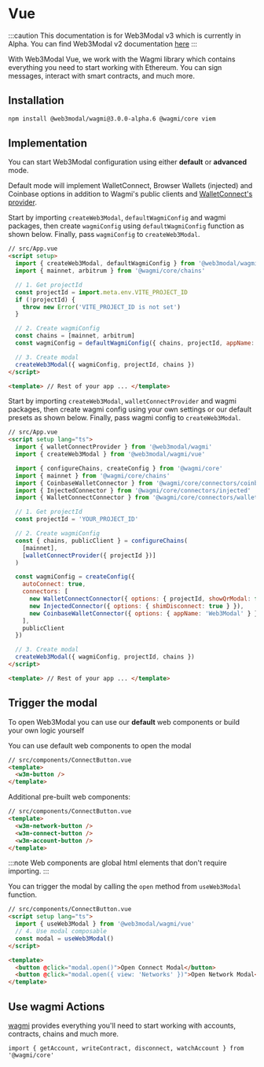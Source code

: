 
# Vue

:::caution
This documentation is for Web3Modal v3 which is currently in Alpha. You can find Web3Modal v2 documentation [here](../../html/wagmi/installation.mdx)
:::

With Web3Modal Vue, we work with the Wagmi library which contains everything you need to start working with Ethereum. You can sign messages, interact with smart contracts, and much more.

<CloudBanner />

## Installation

```bash npm2yarn
npm install @web3modal/wagmi@3.0.0-alpha.6 @wagmi/core viem
```

## Implementation

You can start Web3Modal configuration using either **default** or **advanced** mode.

Default mode will implement WalletConnect, Browser Wallets (injected) and Coinbase options in addition to Wagmi's public clients and [WalletConnect's provider](../../../cloud/blockchain-api.md).

<Tabs>
<TabItem value="default" label="Default">

Start by importing `createWeb3Modal`, `defaultWagmiConfig` and wagmi packages, then create `wagmiConfig` using `defaultWagmiConfig` function as shown below.
Finally, pass `wagmiConfig` to `createWeb3Modal`.

```html
// src/App.vue
<script setup>
  import { createWeb3Modal, defaultWagmiConfig } from '@web3modal/wagmi/vue'
  import { mainnet, arbitrum } from '@wagmi/core/chains'

  // 1. Get projectId
  const projectId = import.meta.env.VITE_PROJECT_ID
  if (!projectId) {
    throw new Error('VITE_PROJECT_ID is not set')
  }

  // 2. Create wagmiConfig
  const chains = [mainnet, arbitrum]
  const wagmiConfig = defaultWagmiConfig({ chains, projectId, appName: 'Web3Modal' })

  // 3. Create modal
  createWeb3Modal({ wagmiConfig, projectId, chains })
</script>

<template> // Rest of your app ... </template>
```

</TabItem>
<TabItem value="custom" label="Advanced">

Start by importing `createWeb3Modal`, `walletConnectProvider` and wagmi packages, then create wagmi config using your own settings or our default presets as shown below.
Finally, pass wagmi config to `createWeb3Modal`.

```html
// src/App.vue
<script setup lang="ts">
  import { walletConnectProvider } from '@web3modal/wagmi'
  import { createWeb3Modal } from '@web3modal/wagmi/vue'

  import { configureChains, createConfig } from '@wagmi/core'
  import { mainnet } from '@wagmi/core/chains'
  import { CoinbaseWalletConnector } from '@wagmi/core/connectors/coinbaseWallet'
  import { InjectedConnector } from '@wagmi/core/connectors/injected'
  import { WalletConnectConnector } from '@wagmi/core/connectors/walletConnect'

  // 1. Get projectId
  const projectId = 'YOUR_PROJECT_ID'

  // 2. Create wagmiConfig
  const { chains, publicClient } = configureChains(
    [mainnet],
    [walletConnectProvider({ projectId })]
  )

  const wagmiConfig = createConfig({
    autoConnect: true,
    connectors: [
      new WalletConnectConnector({ options: { projectId, showQrModal: false } }),
      new InjectedConnector({ options: { shimDisconnect: true } }),
      new CoinbaseWalletConnector({ options: { appName: 'Web3Modal' } })
    ],
    publicClient
  })

  // 3. Create modal
  createWeb3Modal({ wagmiConfig, projectId, chains })
</script>

<template> // Rest of your app ... </template>
```

</TabItem>
</Tabs>

## Trigger the modal

To open Web3Modal you can use our **default** web components or build your own logic yourself
<Tabs>
<TabItem value="default" label="Default">

You can use default web components to open the modal

```html
// src/components/ConnectButton.vue
<template>
  <w3m-button />
</template>
```
Additional pre-built web components:

```html
// src/components/ConnectButton.vue
<template>
  <w3m-network-button />
  <w3m-connect-button />
  <w3m-account-button />
</template>
```
:::note
Web components are global html elements that don't require importing.
:::
</TabItem>
<TabItem value="advanced" label="Advanced">

You can trigger the modal by calling the `open` method from `useWeb3Modal` function.

```html
// src/components/ConnectButton.vue
<script setup lang="ts">
  import { useWeb3Modal } from '@web3modal/wagmi/vue'
  // 4. Use modal composable
  const modal = useWeb3Modal()
</script>

<template>
  <button @click="modal.open()">Open Connect Modal</button>
  <button @click="modal.open({ view: 'Networks' })">Open Network Modal</button>
</template>
```
</TabItem>
</Tabs>

## Use wagmi Actions

[wagmi](https://wagmi.sh) provides everything you'll need to start working with accounts, contracts, chains and much more.

```tsx
import { getAccount, writeContract, disconnect, watchAccount } from '@wagmi/core'
```
